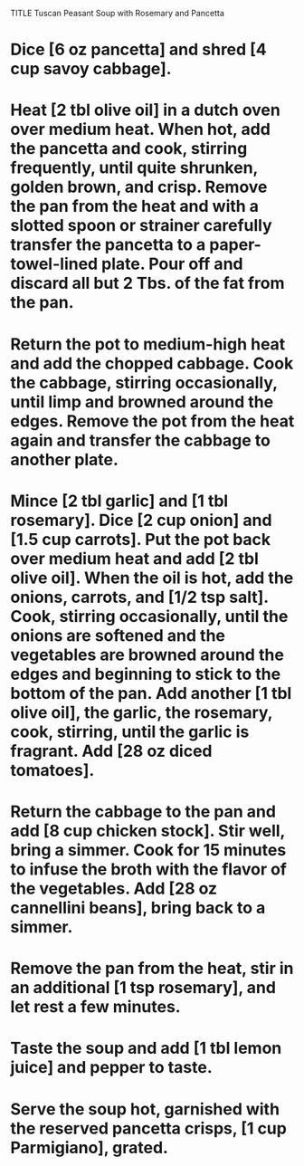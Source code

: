 TITLE Tuscan Peasant Soup with Rosemary and Pancetta

# Dice [6 oz pancetta] and shred [4 cup savoy cabbage].
# Heat [2 tbl olive oil] in a dutch oven over medium heat. When hot, add the pancetta and cook, stirring frequently, until quite shrunken, golden brown, and crisp. Remove the pan from the heat and with a slotted spoon or strainer carefully transfer the pancetta to a paper-towel-lined plate. Pour off and discard all but 2 Tbs. of the fat from the pan.
# Return the pot to medium-high heat and add the chopped cabbage. Cook the cabbage, stirring occasionally, until limp and browned around the edges. Remove the pot from the heat again and transfer the cabbage to another plate.
# Mince [2 tbl garlic] and [1 tbl rosemary]. Dice [2 cup onion] and [1.5 cup carrots]. Put the pot back over medium heat and add [2 tbl olive oil]. When the oil is hot, add the onions, carrots, and [1/2 tsp salt]. Cook, stirring occasionally, until the onions are softened and the vegetables are browned around the edges and beginning to stick to the bottom of the pan. Add another [1 tbl olive oil], the garlic, the rosemary, cook, stirring, until the garlic is fragrant. Add [28 oz diced tomatoes].
# Return the cabbage to the pan and add [8 cup chicken stock]. Stir well, bring a simmer. Cook for 15 minutes to infuse the broth with the flavor of the vegetables. Add [28 oz cannellini beans], bring back to a simmer.
# Remove the pan from the heat, stir in an additional [1 tsp rosemary], and let rest a few minutes.
# Taste the soup and add [1 tbl lemon juice] and pepper to taste.
# Serve the soup hot, garnished with the reserved pancetta crisps, [1 cup Parmigiano], grated.
